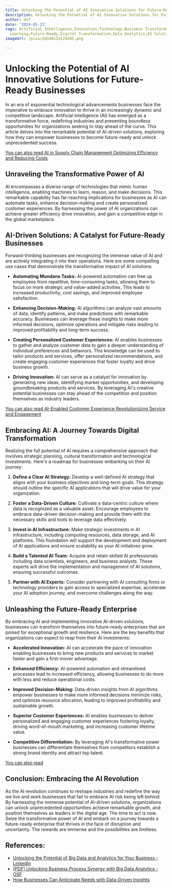 ```yaml
---
title: Unlocking the Potential of AI Innovative Solutions for Future-Ready Businesses
description: Unlocking the Potential of AI Innovative Solutions for Future-Ready Businesses
author: Usf
date: '2024-01-13'
tags: Artificial Intelligence,Innovation,Technology,Business Transformation,Machine
  Learning,Future-Ready,Digital Transformation,Data Analytics,AI Solutions,Automation
imageUrl: /pixa/20240116124205.png

---
```

# Unlocking the Potential of AI Innovative Solutions for Future-Ready Businesses

In an era of exponential technological advancements businesses face the imperative to embrace  innovation to thrive in  an  increasingly dynamic and competitive landscape. Artificial intelligence (AI) has emerged  as a transformative  force, redefining industries and presenting boundless opportunities for organizations seeking  to stay ahead of the  curve.  This article delves into the remarkable potential of AI-driven solutions, exploring how they can empower businesses to become future-ready and unlock unprecedented success.

[You can also read AI in  Supply  Chain Management Optimizing Efficiency and Reducing  Costs](AI%20in%20Supply%20Chain%20Management%20Optimizing%20Efficiency%20and%20Reducing%20Costs)


## Unraveling the Transformative Power of AI

AI encompasses a diverse range of technologies that mimic human intelligence, enabling machines to  learn,  reason, and  make decisions. This remarkable capability has far-reaching implications for businesses as AI  can automate tasks,  enhance decision-making and create personalized customer experiences. By harnessing the power of AI organizations can achieve greater efficiency drive innovation, and gain a competitive  edge  in the global marketplace.

## AI-Driven Solutions: A Catalyst  for Future-Ready Businesses

Forward-thinking businesses are recognizing the immense  value of AI and are actively integrating it into their operations. Here are some  compelling use cases that demonstrate the transformative impact of AI solutions:

* **Automating Mundane Tasks:** AI-powered automation  can free up employees from repetitive,  time-consuming tasks, allowing them to focus on more strategic and value-added activities. This leads to increased productivity, cost savings, and improved employee satisfaction.

* **Enhancing Decision-Making:** AI algorithms  can analyze vast amounts of data, identify patterns, and make predictions  with remarkable accuracy. Businesses can leverage these insights to make more informed decisions, optimize operations and mitigate risks leading to  improved profitability  and long-term success.

* **Creating Personalized Customer Experiences:** AI enables businesses to gather and analyze customer data to gain a  deeper understanding  of individual preferences and behaviors. This knowledge can be used to tailor products and services, offer personalized recommendations, and create engaging  customer experiences that foster loyalty and drive business growth.

* **Driving Innovation:**  AI can serve as  a catalyst for innovation by generating new ideas,  identifying market opportunities, and developing groundbreaking products  and services. By  leveraging AI's creative potential  businesses can stay ahead of  the competition and position  themselves as industry leaders.

[You can also read AI-Enabled Customer Experience Revolutionizing Service and Engagement](AI-Enabled%20Customer%20Experience%20Revolutionizing%20Service%20and%20Engagement)


## Embracing AI: A Journey Towards Digital  Transformation

Realizing the full potential of AI requires a comprehensive approach that involves strategic planning, cultural transformation and technological investments. Here's a roadmap for businesses embarking on their AI journey:

1. **Define a Clear  AI Strategy:** Develop a well-defined AI strategy that aligns  with your business objectives and long-term goals. This strategy  should outline the specific AI  applications that will drive  value  for your organization.

2. **Foster a Data-Driven Culture:** Cultivate a data-centric culture where  data is recognized as a valuable asset. Encourage employees  to embrace  data-driven decision-making and provide them with  the necessary skills  and tools to leverage data effectively.

3. **Invest in AI Infrastructure:** Make strategic investments in AI infrastructure,  including computing resources, data storage,  and AI platforms. This foundation will support the development and deployment of AI applications and ensure scalability as your AI initiatives grow.

4. **Build a Talented AI Team:** Acquire and  retain skilled AI professionals including data scientists, engineers, and business  analysts. These experts  will drive the implementation and management of AI solutions, ensuring successful outcomes.

5. **Partner with AI Experts:** Consider partnering with AI consulting firms or technology  providers  to  gain  access to specialized expertise, accelerate your AI adoption journey, and overcome challenges along the way.

## Unleashing  the Future-Ready Enterprise

By embracing AI and implementing innovative AI-driven solutions, businesses can transform themselves into future-ready enterprises that are poised for exceptional growth and resilience. Here are the key  benefits  that  organizations can expect to reap from their AI investments:

* **Accelerated Innovation:** AI  can accelerate the pace of innovation  enabling businesses to bring  new products  and services to market faster and gain a first-mover advantage.

* **Enhanced Efficiency:** AI-powered automation and streamlined processes lead to increased efficiency, allowing businesses to do more with less and reduce operational costs.

* **Improved Decision-Making:** Data-driven insights from AI algorithms empower businesses to make more informed decisions minimize risks,  and optimize resource allocation, leading to improved profitability and sustainable growth.

* **Superior Customer Experiences:** AI  enables businesses to deliver personalized and engaging  customer experiences fostering loyalty, driving word-of-mouth marketing, and increasing customer lifetime value.

* **Competitive Differentiation:** By leveraging  AI's transformative power businesses can differentiate themselves from competitors establish a strong brand identity and attract top talent.

[You can also  read ]()


## Conclusion: Embracing the AI Revolution

As the  AI revolution continues to  reshape industries and redefine the  way we live and  work businesses that  fail to embrace AI  risk being left behind. By harnessing the immense potential of AI-driven solutions, organizations can unlock  unprecedented opportunities  achieve remarkable growth, and position themselves as leaders in the digital age. The time to act is now. Seize the transformative power of AI  and embark on a journey towards a future-ready enterprise  that thrives in the face of disruption and uncertainty. The rewards are immense and the possibilities are limitless.

## References:
- [Unlocking the Potential of Big Data and Analytics for Your Business - LinkedIn](https://www.linkedin.com/pulse/unlocking-potential-big-data-analytics-your-business-sathaiya)
- [[PDF] Unlocking Business Process Synergy with Big Data Analytics - OSF](https://osf.io/jbqcm/download/?format=pdf)
- [How Businesses Can Anticipate Needs with Data-Driven Insights](https://tiffanyperkinsmunn.com/data-driven-insights/)

